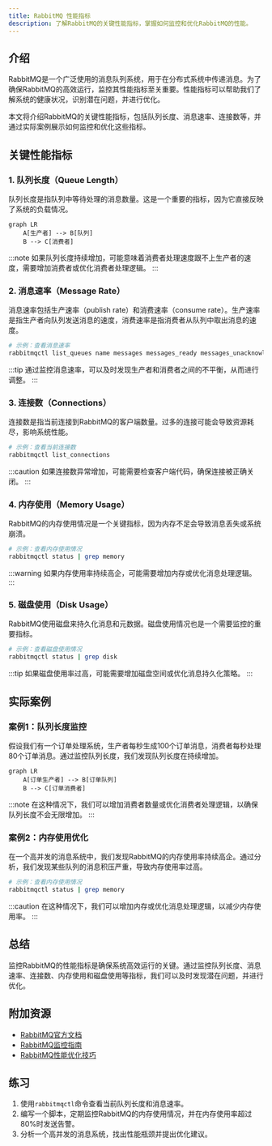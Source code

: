 ```yaml
---
title: RabbitMQ 性能指标
description: 了解RabbitMQ的关键性能指标，掌握如何监控和优化RabbitMQ的性能。
---
```


## 介绍

RabbitMQ是一个广泛使用的消息队列系统，用于在分布式系统中传递消息。为了确保RabbitMQ的高效运行，监控其性能指标至关重要。性能指标可以帮助我们了解系统的健康状况，识别潜在问题，并进行优化。

本文将介绍RabbitMQ的关键性能指标，包括队列长度、消息速率、连接数等，并通过实际案例展示如何监控和优化这些指标。

## 关键性能指标

### 1. 队列长度（Queue Length）

队列长度是指队列中等待处理的消息数量。这是一个重要的指标，因为它直接反映了系统的负载情况。

```mermaid
graph LR
    A[生产者] --> B[队列]
    B --> C[消费者]
```

:::note
如果队列长度持续增加，可能意味着消费者处理速度跟不上生产者的速度，需要增加消费者或优化消费者处理逻辑。
:::

### 2. 消息速率（Message Rate）

消息速率包括生产速率（publish rate）和消费速率（consume rate）。生产速率是指生产者向队列发送消息的速度，消费速率是指消费者从队列中取出消息的速度。

```bash
# 示例：查看消息速率
rabbitmqctl list_queues name messages messages_ready messages_unacknowledged
```

:::tip
通过监控消息速率，可以及时发现生产者和消费者之间的不平衡，从而进行调整。
:::

### 3. 连接数（Connections）

连接数是指当前连接到RabbitMQ的客户端数量。过多的连接可能会导致资源耗尽，影响系统性能。

```bash
# 示例：查看当前连接数
rabbitmqctl list_connections
```

:::caution
如果连接数异常增加，可能需要检查客户端代码，确保连接被正确关闭。
:::

### 4. 内存使用（Memory Usage）

RabbitMQ的内存使用情况是一个关键指标，因为内存不足会导致消息丢失或系统崩溃。

```bash
# 示例：查看内存使用情况
rabbitmqctl status | grep memory
```

:::warning
如果内存使用率持续高企，可能需要增加内存或优化消息处理逻辑。
:::

### 5. 磁盘使用（Disk Usage）

RabbitMQ使用磁盘来持久化消息和元数据。磁盘使用情况也是一个需要监控的重要指标。

```bash
# 示例：查看磁盘使用情况
rabbitmqctl status | grep disk
```

:::tip
如果磁盘使用率过高，可能需要增加磁盘空间或优化消息持久化策略。
:::

## 实际案例

### 案例1：队列长度监控

假设我们有一个订单处理系统，生产者每秒生成100个订单消息，消费者每秒处理80个订单消息。通过监控队列长度，我们发现队列长度在持续增加。

```mermaid
graph LR
    A[订单生产者] --> B[订单队列]
    B --> C[订单消费者]
```

:::note
在这种情况下，我们可以增加消费者数量或优化消费者处理逻辑，以确保队列长度不会无限增加。
:::

### 案例2：内存使用优化

在一个高并发的消息系统中，我们发现RabbitMQ的内存使用率持续高企。通过分析，我们发现某些队列的消息积压严重，导致内存使用率过高。

```bash
# 示例：查看内存使用情况
rabbitmqctl status | grep memory
```

:::caution
在这种情况下，我们可以增加内存或优化消息处理逻辑，以减少内存使用率。
:::

## 总结

监控RabbitMQ的性能指标是确保系统高效运行的关键。通过监控队列长度、消息速率、连接数、内存使用和磁盘使用等指标，我们可以及时发现潜在问题，并进行优化。

## 附加资源

- [RabbitMQ官方文档](https://www.rabbitmq.com/documentation.html)
- [RabbitMQ监控指南](https://www.rabbitmq.com/monitoring.html)
- [RabbitMQ性能优化技巧](https://www.rabbitmq.com/blog/category/performance/)

## 练习

1. 使用`rabbitmqctl`命令查看当前队列长度和消息速率。
2. 编写一个脚本，定期监控RabbitMQ的内存使用情况，并在内存使用率超过80%时发送告警。
3. 分析一个高并发的消息系统，找出性能瓶颈并提出优化建议。
